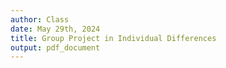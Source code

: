 ```yaml
---
author: Class
date: May 29th, 2024
title: Group Project in Individual Differences
output: pdf_document
---
```



